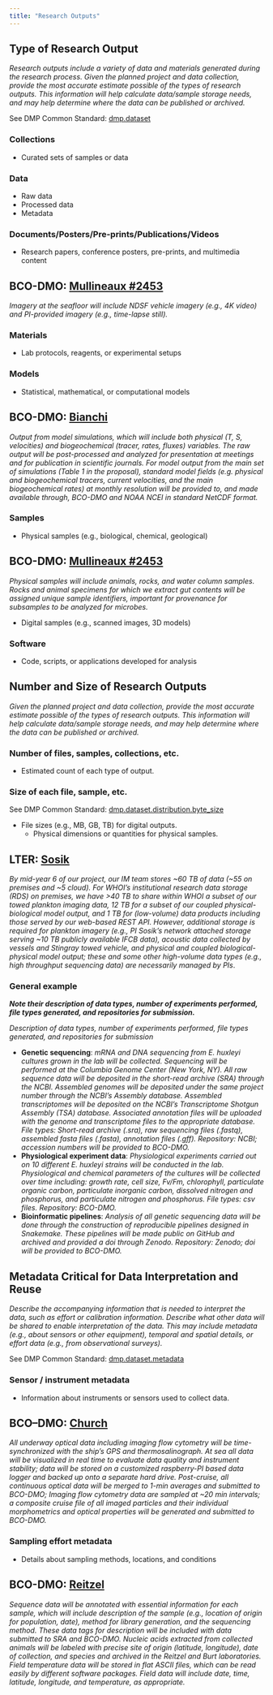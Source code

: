 ```yaml
---
title: "Research Outputs"
---
```


## Type of Research Output

*Research outputs include a variety of data and materials generated during the research process. Given the planned project and data collection, provide the most accurate estimate possible of the types of research outputs. This information will help calculate data/sample storage needs, and may help determine where the data can be published or archived.  *

See DMP Common Standard: [dmp.dataset](https://github.com/RDA-DMP-Common/RDA-DMP-Common-Standard#dataset_table)

### Collections
-  Curated sets of samples or data

### Data
-  Raw data
-  Processed data
-  Metadata

### Documents/Posters/Pre-prints/Publications/Videos
-  Research papers, conference posters, pre-prints, and multimedia content

::: {.callout-note}
## BCO-DMO: [Mullineaux #2453](https://drive.google.com/file/d/1-N-bHKeJbC1QTouZVT5Ae2MMSAG9CEYA/view?usp=share_link)
*Imagery at the seafloor will include NDSF vehicle imagery (e.g., 4K video) and PI-provided imagery (e.g., time-lapse still).*
:::

### Materials
-  Lab protocols, reagents, or experimental setups

### Models
-  Statistical, mathematical, or computational models

::: {.callout-note}
## BCO-DMO: [Bianchi](https://drive.google.com/file/d/1pR_HCs9ayvXZXwkAENdRYJ9utfwax6-B/view?usp=share_link)
*Output from model simulations, which will include both physical (T, S, velocities) and biogeochemical (tracer, rates, fluxes) variables. The raw output will be post-processed and analyzed for presentation at meetings and for publication in scientific journals. For model output from the main set of simulations (Table 1 in the proposal), standard model fields (e.g. physical and biogeochemical tracers, current velocities, and the main biogeochemical rates) at monthly resolution will be provided to, and made available through, BCO-DMO and NOAA NCEI in standard NetCDF format.*
:::

### Samples
-  Physical samples (e.g., biological, chemical, geological)

::: {.callout-note}
## BCO-DMO: [Mullineaux #2453](https://drive.google.com/file/d/1-N-bHKeJbC1QTouZVT5Ae2MMSAG9CEYA/view?usp=share_link)
*Physical samples will include animals, rocks, and water column samples. Rocks and animal specimens for which we extract gut contents will be assigned unique sample identifiers, important for provenance for subsamples to be analyzed for microbes.*
:::

-   Digital samples (e.g., scanned images, 3D models)
    
### Software
-  Code, scripts, or applications developed for analysis


## Number and Size of Research Outputs

*Given the planned project and data collection, provide the most accurate estimate possible of the types of research outputs. This information will help calculate data/sample storage needs, and may help determine where the data can be published or archived. *

### Number of files, samples, collections, etc.
-  Estimated count of each type of output.

### Size of each file, sample, etc.

See DMP Common Standard: [dmp.dataset.distribution.byte_size](https://github.com/RDA-DMP-Common/RDA-DMP-Common-Standard#distribution_byte_size)

-  File sizes (e.g., MB, GB, TB) for digital outputs.
    -  Physical dimensions or quantities for physical samples.
    
::: {.callout-note}
## LTER: [Sosik](https://drive.google.com/file/d/1-kTwz8I46snB0tfNk4U8bk8suVjF8xjG/view?usp=drive_link)
*By mid-year 6 of our project, our IM team stores \~60 TB of data (\~55 on premises and \~5 cloud). For WHOI’s institutional research data storage (RDS) on premises, we have \>40 TB to share within WHOI a subset of our towed plankton imaging data, 12 TB for a subset of our coupled physical-biological model output, and 1 TB for (low-volume) data products including those served by our web-based REST API. However, additional storage is required for plankton imagery (e.g., PI Sosik’s network attached storage serving \~10 TB publicly available IFCB data), acoustic data collected by vessels and Stingray towed vehicle, and physical and coupled biological-physical model output; these and some other high-volume data types (e.g., high throughput sequencing data) are necessarily managed by PIs*.
:::

::: callout-tip
### General example

***Note their description of data types, number of experiments performed, file types generated, and repositories for submission.***

*Description of data types, number of experiments performed, file types generated, and repositories for submission*

-  **Genetic sequencing**: *mRNA and DNA sequencing from E. huxleyi cultures grown in the lab will be collected. Sequencing will be performed at the Columbia Genome Center (New York, NY). All raw sequence data will be deposited in the short-read archive (SRA) through the NCBI. Assembled genomes will be deposited under the same project number through the NCBI's Assembly database. Assembled transcriptomes will be deposited on the NCBI's Transcriptome Shotgun Assembly (TSA) database. Associated annotation files will be uploaded with the genome and transcriptome files to the appropriate database. File types: Short-read archive (.sra), raw sequencing files (.fastq), assembled fasta files (.fasta), annotation files (.gff). Repository: NCBI; accession numbers will be provided to BCO-DMO.*
-  **Physiological experiment data**: *Physiological experiments carried out on 10 different E. huxleyi strains will be conducted in the lab. Physiological and chemical parameters of the cultures will be collected over time including: growth rate, cell size, Fv/Fm, chlorophyll, particulate organic carbon, particulate inorganic carbon, dissolved nitrogen and phosphorus, and particulate nitrogen and phosphorus. File types: csv files. Repository: BCO-DMO.*
-  **Bioinformatic pipelines**: *Analysis of all genetic sequencing data will be done through the construction of reproducible pipelines designed in Snakemake. These pipelines will be made public on GitHub and archived and provided a doi through Zenodo. Repository: Zenodo; doi will be provided to BCO-DMO.*
:::

## Metadata Critical for Data Interpretation and Reuse

*Describe the accompanying information that is needed to interpret the data, such as effort or calibration information. Describe what other data will be shared to enable interpretation of the data. This may include metadata (e.g., about sensors or other equipment), temporal and spatial details, or effort data (e.g., from observational surveys). *

See DMP Common Standard: [dmp.dataset.metadata](https://github.com/RDA-DMP-Common/RDA-DMP-Common-Standard#metadata_table)

### Sensor / instrument metadata
-  Information about instruments or sensors used to collect data.

::: {.callout-note}
## BCO–DMO: [Church](https://drive.google.com/file/d/1lFfmFJ0FRqvj4HQU6FX-QFne-2XYPQ6y/view?usp=share_link)
*All underway optical data including imaging flow cytometry will be time-synchronized with the ship’s GPS and thermosalinograph. At sea all data will be visualized in real time to evaluate data quality and instrument stability; data will be stored on a customized raspberry-PI based data logger and backed up onto a separate hard drive. Post-cruise, all continuous optical data will be merged to 1-min averages and submitted to BCO-DMO; Imaging flow cytometry data are sampled at \~20 min intervals; a composite cruise file of all imaged particles and their individual morphometrics and optical properties will be generated and submitted to BCO-DMO.*
:::

### Sampling effort metadata
-  Details about sampling methods, locations, and conditions

::: {.callout-note}
## BCO-DMO: [Reitzel](https://drive.google.com/file/d/19I3y-pgxbPr-T7yITp5LMhfS7gT4TqOm/view?usp=share_link)
*Sequence data will be annotated with essential information for each sample, which will include description of the sample (e.g., location of origin for population, date), method for library generation, and the sequencing method. These data tags for description will be included with data submitted to SRA and BCO-DMO. Nucleic acids extracted from collected animals will be labeled with precise site of origin (latitude, longitude), date of collection, and species and archived in the Reitzel and Burt laboratories. Field temperature data will be stored in flat ASCII files, which can be read easily by different software packages. Field data will include date, time, latitude, longitude, and temperature, as appropriate.*
:::
